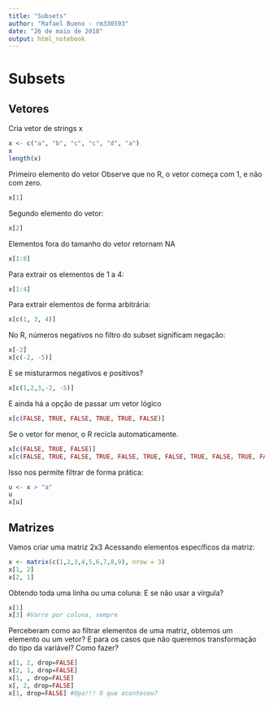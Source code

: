 ```yaml
---
title: "Subsets"
author: "Rafael Bueno - rm330593"
date: "26 de maio de 2018"
output: html_notebook
---
```


# Subsets

## Vetores

Cria vetor de strings x

```r
x <- c("a", "b", "c", "c", "d", "a")
x
length(x)
```

Primeiro elemento do vetor Observe que no R, o vetor começa com 1, e não com zero.

```r
x[1]
```

Segundo elemento do vetor:

```r
x[2]
```

Elementos fora do tamanho do vetor retornam NA

```r
x[1:8]
```

Para extrair os elementos de 1 a 4:

```r
x[1:4]
```

Para extrair elementos de forma arbitrária:

```r
x[c(1, 3, 4)]
```

No R, números negativos no filtro do subset significam negação:

```r
x[-2]
x[c(-2, -5)]
```

E se misturarmos negativos e positivos?

```r
x[c(1,2,3,-2, -5)]
```

E ainda há a opção de passar um vetor lógico

```r
x[c(FALSE, TRUE, FALSE, TRUE, TRUE, FALSE)]
```

Se o vetor for menor, o R recicla automaticamente.

```r
x[c(FALSE, TRUE, FALSE)]
x[c(FALSE, TRUE, FALSE, TRUE, FALSE, TRUE, FALSE, TRUE, FALSE, TRUE, FALSE)]
```

Isso nos permite filtrar de forma prática:

```r
u <- x > "a"
u
x[u]
```

## Matrizes

Vamos criar uma matriz 2x3
Acessando elementos específicos da matriz:

```r
x <- matrix(c(1,2,3,4,5,6,7,8,9), nrow = 3)
x[1, 2]
x[2, 1]
```

Obtendo toda uma linha ou uma coluna:
E se não usar a vírgula?

```r
x[1]
x[3] #Varre por coluna, sempre
```

Perceberam como ao filtrar elementos de uma matriz, obtemos um elemento ou um vetor? E para os casos que não queremos transformação do tipo da variável? Como fazer?

```r
x[1, 2, drop=FALSE]
x[2, 1, drop=FALSE]
x[1, , drop=FALSE]
x[, 2, drop=FALSE]
x[1, drop=FALSE] #Opa!!! O que aconteceu?
```

